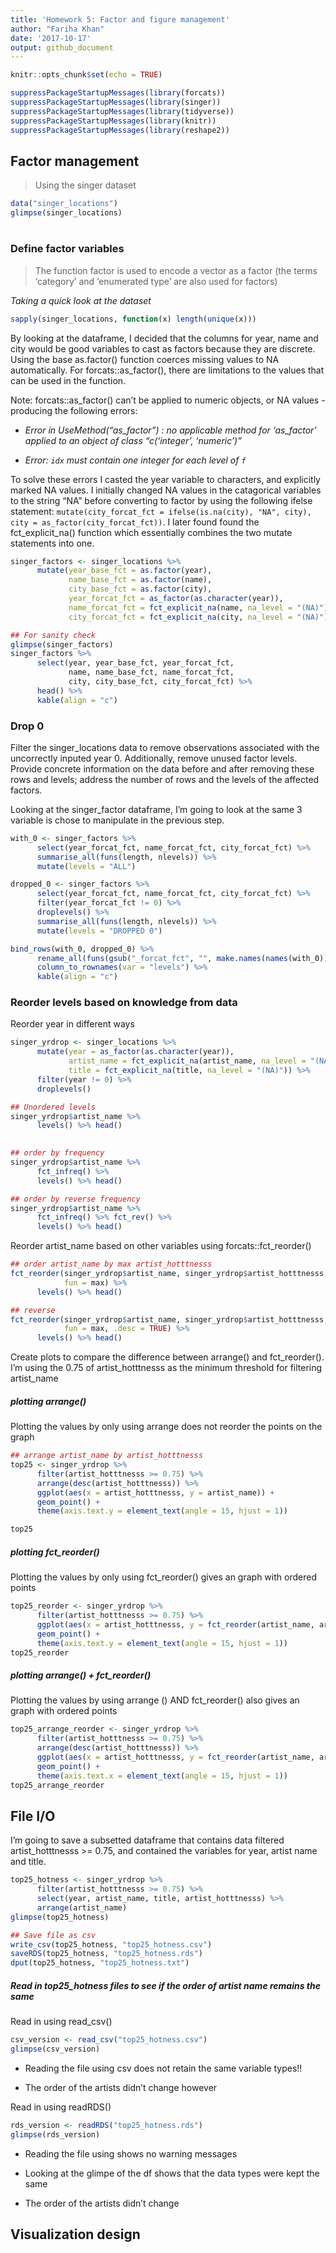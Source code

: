 ```yaml
---
title: 'Homework 5: Factor and figure management'
author: "Fariha Khan"
date: '2017-10-17'
output: github_document
---
```


```r
knitr::opts_chunk$set(echo = TRUE)
```

```r
suppressPackageStartupMessages(library(forcats))
suppressPackageStartupMessages(library(singer))
suppressPackageStartupMessages(library(tidyverse))
suppressPackageStartupMessages(library(knitr))
suppressPackageStartupMessages(library(reshape2))

```
## Factor management
> Using the singer dataset

```r
data("singer_locations")
glimpse(singer_locations) 
```

#
### Define factor variables
> The function factor is used to encode a vector as a factor (the terms ‘category’ and ‘enumerated type’ are also used for factors)


*Taking a quick look at the dataset*
```r
sapply(singer_locations, function(x) length(unique(x)))
```

By looking at the dataframe, I decided that the columns for year, name and city would be good variables to cast as factors because they are discrete. Using the base as.factor() function coerces missing values to NA automatically. For forcats::as_factor(), there are limitations to the values that can be used in the function.

Note: forcats::as_factor() can't be applied to numeric objects, or NA values - producing the following errors:

 - *Error in UseMethod("as_factor") : no applicable method for 'as_factor' applied to an object of class "c('integer', 'numeric')"*

 - *Error: `idx` must contain one integer for each level of `f`*

To solve these errors I casted the year variable to characters, and explicitly marked NA values. I initially changed NA values in the catagorical variables to the string "NA" before converting to factor by using the following ifelse statement: `mutate(city_forcat_fct = ifelse(is.na(city), "NA", city), city = as_factor(city_forcat_fct))`. 
I  later found found the fct_explicit_na() function which essentially combines the two mutate statements into one.

```r
singer_factors <- singer_locations %>% 
      mutate(year_base_fct = as.factor(year),
             name_base_fct = as.factor(name),
             city_base_fct = as.factor(city),
             year_forcat_fct = as_factor(as.character(year)),
             name_forcat_fct = fct_explicit_na(name, na_level = "(NA)"),
             city_forcat_fct = fct_explicit_na(city, na_level = "(NA)"))

## For sanity check
glimpse(singer_factors)
singer_factors %>% 
      select(year, year_base_fct, year_forcat_fct, 
             name, name_base_fct, name_forcat_fct,
             city, city_base_fct, city_forcat_fct) %>% 
      head() %>% 
      kable(align = "c")
```



### Drop 0
Filter the singer_locations data to remove observations associated with the uncorrectly inputed  year 0. Additionally, remove unused factor levels. Provide concrete information on the data before and after removing these rows and levels; address the number of rows and the levels of the affected factors.

Looking at the singer_factor dataframe, I'm going to look at the same 3 variable is chose to manipulate in the previous step.

```r
with_0 <- singer_factors %>% 
      select(year_forcat_fct, name_forcat_fct, city_forcat_fct) %>% 
      summarise_all(funs(length, nlevels)) %>% 
      mutate(levels = "ALL")

dropped_0 <- singer_factors %>% 
      select(year_forcat_fct, name_forcat_fct, city_forcat_fct) %>% 
      filter(year_forcat_fct != 0) %>% 
      droplevels() %>% 
      summarise_all(funs(length, nlevels)) %>% 
      mutate(levels = "DROPPED 0")

bind_rows(with_0, dropped_0) %>% 
      rename_all(funs(gsub("_forcat_fct", "", make.names(names(with_0))))) %>% 
      column_to_rownames(var = "levels") %>% 
      kable(align = "c")
```


### Reorder levels based on knowledge from data
Reorder year in different ways

```r
singer_yrdrop <- singer_locations %>% 
      mutate(year = as_factor(as.character(year)),
             artist_name = fct_explicit_na(artist_name, na_level = "(NA)"),
             title = fct_explicit_na(title, na_level = "(NA)")) %>% 
      filter(year != 0) %>% 
      droplevels()

## Unordered levels
singer_yrdrop$artist_name %>%
      levels() %>% head()
      

## order by frequency
singer_yrdrop$artist_name %>% 
      fct_infreq() %>%
      levels() %>% head()

## order by reverse frequency
singer_yrdrop$artist_name %>% 
      fct_infreq() %>% fct_rev() %>% 
      levels() %>% head()
```

Reorder artist_name based on other variables using forcats::fct_reorder()
```r
## order artist_name by max artist_hotttnesss
fct_reorder(singer_yrdrop$artist_name, singer_yrdrop$artist_hotttnesss,
            fun = max) %>% 
      levels() %>% head()

## reverse
fct_reorder(singer_yrdrop$artist_name, singer_yrdrop$artist_hotttnesss,
            fun = max, .desc = TRUE) %>% 
      levels() %>% head()
```

Create plots to compare the difference between arrange() and fct_reorder().
I'm using the 0.75 of artist_hotttnesss as the minimum threshold for filtering artist_name

##### plotting arrange()
Plotting the values by only using arrange does not reorder the points on the graph
```r
## arrange artist_name by artist_hotttnesss
top25 <- singer_yrdrop %>% 
      filter(artist_hotttnesss >= 0.75) %>% 
      arrange(desc(artist_hotttnesss)) %>% 
      ggplot(aes(x = artist_hotttnesss, y = artist_name)) +
      geom_point() +
      theme(axis.text.y = element_text(angle = 15, hjust = 1))

top25
```

##### plotting fct_reorder()
Plotting the values by only using fct_reorder() gives an graph with ordered points
```r
top25_reorder <- singer_yrdrop %>% 
      filter(artist_hotttnesss >= 0.75) %>% 
      ggplot(aes(x = artist_hotttnesss, y = fct_reorder(artist_name, artist_hotttnesss))) +
      geom_point() +
      theme(axis.text.y = element_text(angle = 15, hjust = 1))
top25_reorder
```

##### plotting arrange() + fct_reorder()
Plotting the values by using arrange () AND fct_reorder()  also gives an graph with ordered points
```r
top25_arrange_reorder <- singer_yrdrop %>% 
      filter(artist_hotttnesss >= 0.75) %>% 
      arrange(desc(artist_hotttnesss)) %>%
      ggplot(aes(x = artist_hotttnesss, y = fct_reorder(artist_name, artist_hotttnesss))) +
      geom_point() +
      theme(axis.text.x = element_text(angle = 15, hjust = 1))
top25_arrange_reorder
```

## File I/O
I'm going to save a subsetted dataframe that contains data filtered artist_hotttnesss >= 0.75,
and contained the variables for year, artist name and title.

```r
top25_hotness <- singer_yrdrop %>% 
      filter(artist_hotttnesss >= 0.75) %>% 
      select(year, artist_name, title, artist_hotttnesss) %>% 
      arrange(artist_name)
glimpse(top25_hotness)

## Save file as csv
write_csv(top25_hotness, "top25_hotness.csv")
saveRDS(top25_hotness, "top25_hotness.rds")
dput(top25_hotness, "top25_hotness.txt")
```

##### Read in top25_hotness files to see if the order of artist name remains the same

Read in using read_csv()
```r
csv_version <- read_csv("top25_hotness.csv")
glimpse(csv_version)
```
 - Reading the file using csv does not retain the same variable types!!
 
 - The order of the artists didn't change however
 
 
Read in using readRDS()
```r
rds_version <- readRDS("top25_hotness.rds")
glimpse(rds_version)
```
 - Reading the file using shows no warning messages
 
 - Looking at the glimpe of the df shows that the data types were kept the same
 
 - The order of the artists didn't change


## Visualization design



